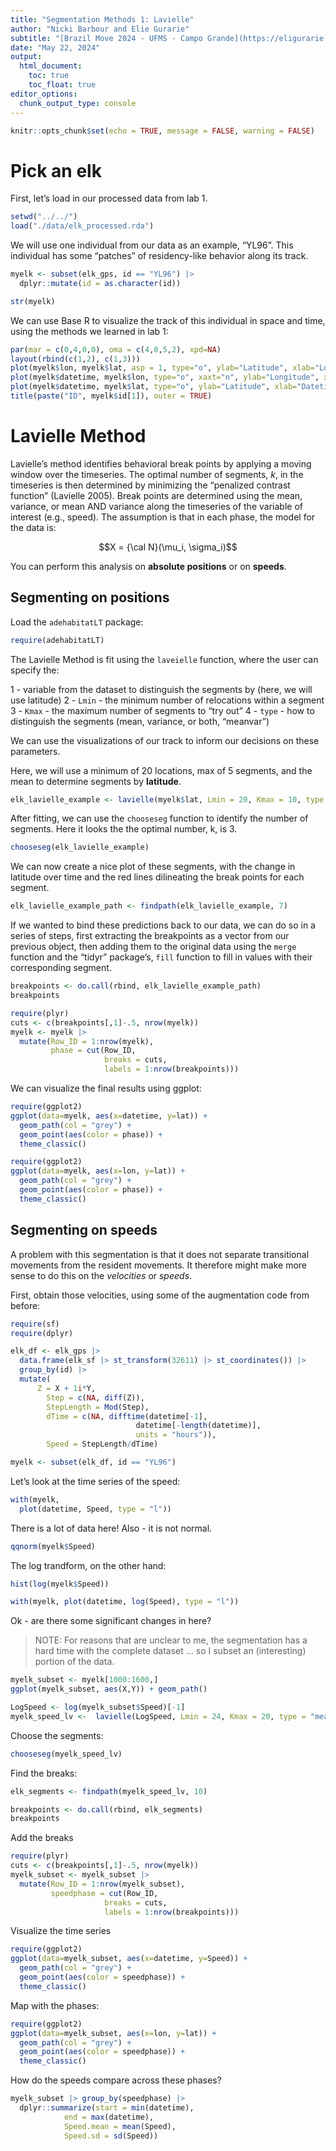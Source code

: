 ```yaml
---
title: "Segmentation Methods 1: Lavielle"
author: "Nicki Barbour and Elie Gurarie"
subtitle: "[Brazil Move 2024 - UFMS - Campo Grande](https://eligurarie.github.io/BrazilMove2024)"
date: "May 22, 2024"
output:
  html_document:
    toc: true
    toc_float: true
editor_options: 
  chunk_output_type: console
---
```


```r
knitr::opts_chunk$set(echo = TRUE, message = FALSE, warning = FALSE)
```

# Pick an elk

First, let's load in our processed data from lab 1.

```r
setwd("../../")
load("./data/elk_processed.rda")
```
We will use one individual from our data as an example, "YL96". This individual has some "patches" of residency-like behavior along its track.

```r
myelk <- subset(elk_gps, id == "YL96") |>
  dplyr::mutate(id = as.character(id))

str(myelk)
```


We can use Base R to visualize the track of this individual in space and time, using the methods we learned in lab 1:


```r
par(mar = c(0,4,0,0), oma = c(4,0,5,2), xpd=NA)
layout(rbind(c(1,2), c(1,3)))
plot(myelk$lon, myelk$lat, asp = 1, type="o", ylab="Latitude", xlab="Longitude")
plot(myelk$datetime, myelk$lon, type="o", xaxt="n", ylab="Longitude", xlab="")
plot(myelk$datetime, myelk$lat, type="o", ylab="Latitude", xlab="Datetime")
title(paste("ID", myelk$id[1]), outer = TRUE)
```

# Lavielle Method

Lavielle’s method identifies behavioral break points by applying a moving window over the timeseries. The optimal number of segments, *k*, in the timeseries is then determined by minimizing the "penalized contrast function" (Lavielle 2005). Break points are determined using the mean, variance, or mean AND variance along the timeseries of the variable of interest (e.g., speed).  The assumption is that in each phase, the model for the data is:

$$X = {\cal N}(\mu_i, \sigma_i)$$

You can perform this analysis on **absolute positions** or on **speeds**. 


## Segmenting on positions

Load the `adehabitatLT` package: 

```r
require(adehabitatLT)
```


The Lavielle Method is fit using the `laveielle` function, where the user can specify the:

1 - variable from the dataset to distinguish the segments by (here, we will use latitude)
2 - `Lmin` - the minimum number of relocations within a segment
3 - `Kmax` - the maximum number of segments to "try out"
4 - `type` - how to distinguish the segments (mean, variance, or both, "meanvar")
  
We can use the visualizations of our track to inform our decisions on these parameters. 

Here, we will use a minimum of 20 locations, max of 5 segments, and the mean to determine segments by **latitude**.

```r
elk_lavielle_example <- lavielle(myelk$lat, Lmin = 20, Kmax = 10, type = "mean")
```

After fitting, we can use the `chooseseg` function to identify the number of segments.
Here it looks the the optimal number, k, is 3.

```r
chooseseg(elk_lavielle_example)
```

We can now create a nice plot of these segments, with the change in latitude over time and the red lines dilineating the break points for each segment.

```r
elk_lavielle_example_path <- findpath(elk_lavielle_example, 7)
```

If we wanted to bind these predictions back to our data, we can do so in a series of steps, first extracting the breakpoints as a vector from our previous object, then adding them to the original data using the `merge` function and the "tidyr" package's, `fill` function to fill in values with their corresponding segment.

```r
breakpoints <- do.call(rbind, elk_lavielle_example_path)
breakpoints
```

```r
require(plyr)
cuts <- c(breakpoints[,1]-.5, nrow(myelk))
myelk <- myelk |> 
  mutate(Row_ID = 1:nrow(myelk),
         phase = cut(Row_ID, 
                     breaks = cuts, 
                     labels = 1:nrow(breakpoints)))
```

We can visualize the final results using ggplot: 

```r
require(ggplot2)
ggplot(data=myelk, aes(x=datetime, y=lat)) +
  geom_path(col = "grey") + 
  geom_point(aes(color = phase)) + 
  theme_classic()
```

```r
require(ggplot2)
ggplot(data=myelk, aes(x=lon, y=lat)) +
  geom_path(col = "grey") + 
  geom_point(aes(color = phase)) + 
  theme_classic()
```


## Segmenting on speeds

A problem with this segmentation is that it does not separate transitional movements from the resident movements.   It therefore might make more sense to do this on the *velocities* or *speeds*. 

First, obtain those velocities, using some of the augmentation code from before:

```r
require(sf)
require(dplyr)

elk_df <- elk_gps |> 
  data.frame(elk_sf |> st_transform(32611) |> st_coordinates()) |> 
  group_by(id) |> 
  mutate(
      Z = X + 1i*Y,
    	Step = c(NA, diff(Z)),
    	StepLength = Mod(Step),
    	dTime = c(NA, difftime(datetime[-1],
                           	datetime[-length(datetime)],
                           	units = "hours")),
    	Speed = StepLength/dTime)

myelk <- subset(elk_df, id == "YL96")
```


Let's look at the time series of the speed:

```r
with(myelk,
  plot(datetime, Speed, type = "l"))
```

There is a lot of data here!  Also - it is not normal. 

```r
qqnorm(myelk$Speed)
```

The log trandform, on the other hand:

```r
hist(log(myelk$Speed))
```

```r
with(myelk, plot(datetime, log(Speed), type = "l"))
```

Ok - are there some significant changes in here?  


> NOTE:  For reasons that are unclear to me, the segmentation has a hard time
with the complete dataset ... so I subset an (interesting) portion of the data. 

```r
myelk_subset <- myelk[1000:1600,]
ggplot(myelk_subset, aes(X,Y)) + geom_path()

LogSpeed <- log(myelk_subset$Speed)[-1]
myelk_speed_lv <-  lavielle(LogSpeed, Lmin = 24, Kmax = 20, type = "mean")
```

Choose the segments: 

```r
chooseseg(myelk_speed_lv)
```

Find the breaks:

```r
elk_segments <- findpath(myelk_speed_lv, 10)
```

```r
breakpoints <- do.call(rbind, elk_segments)
breakpoints
```

Add the breaks

```r
require(plyr)
cuts <- c(breakpoints[,1]-.5, nrow(myelk))
myelk_subset <- myelk_subset |> 
  mutate(Row_ID = 1:nrow(myelk_subset),
         speedphase = cut(Row_ID, 
                     breaks = cuts, 
                     labels = 1:nrow(breakpoints)))
```

Visualize the time series

```r
require(ggplot2)
ggplot(data=myelk_subset, aes(x=datetime, y=Speed)) +
  geom_path(col = "grey") + 
  geom_point(aes(color = speedphase)) + 
  theme_classic()
```

Map with the phases:

```r
require(ggplot2)
ggplot(data=myelk_subset, aes(x=lon, y=lat)) +
  geom_path(col = "grey") + 
  geom_point(aes(color = speedphase)) + 
  theme_classic()
```

How do the speeds compare across these phases? 

```r
myelk_subset |> group_by(speedphase) |> 
  dplyr::summarize(start = min(datetime),
            end = max(datetime),
            Speed.mean = mean(Speed),
            Speed.sd = sd(Speed))
```

